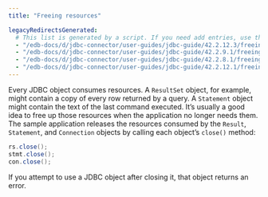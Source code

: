 ```yaml
---
title: "Freeing resources"

legacyRedirectsGenerated:
  # This list is generated by a script. If you need add entries, use the `legacyRedirects` key.
  - "/edb-docs/d/jdbc-connector/user-guides/jdbc-guide/42.2.12.3/freeing_resources.html"
  - "/edb-docs/d/jdbc-connector/user-guides/jdbc-guide/42.2.9.1/freeing_resources.html"
  - "/edb-docs/d/jdbc-connector/user-guides/jdbc-guide/42.2.8.1/freeing_resources.html"
  - "/edb-docs/d/jdbc-connector/user-guides/jdbc-guide/42.2.12.1/freeing_resources.html"
---
```


<div id="freeing_resources" class="registered_link"></div>

Every JDBC object consumes resources. A `ResultSet` object, for example, might contain a copy of every row returned by a query. A `Statement` object might contain the text of the last command executed. It’s usually a good idea to free up those resources when the application no longer needs them. The sample application releases the resources consumed by the `Result`, `Statement`, and `Connection` objects by calling each object’s `close()` method:

```java
rs.close();
stmt.close();
con.close();
```

If you attempt to use a JDBC object after closing it, that object returns an error.
